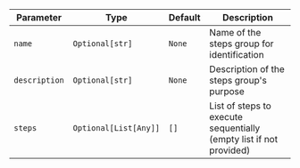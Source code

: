 | Parameter | Type | Default | Description |
|-----------|------|---------|-------------|
| `name` | `Optional[str]` | `None` | Name of the steps group for identification |
| `description` | `Optional[str]` | `None` | Description of the steps group's purpose |
| `steps` | `Optional[List[Any]]` | `[]` | List of steps to execute sequentially (empty list if not provided) |